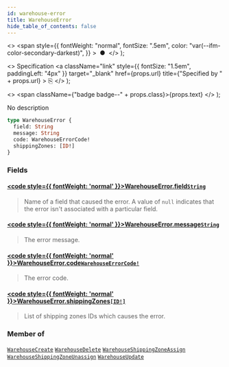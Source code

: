```yaml
---
id: warehouse-error
title: WarehouseError
hide_table_of_contents: false
---
```


  <>
    <span
      style={{
        fontWeight: "normal",
        fontSize: ".5em",
        color: "var(--ifm-color-secondary-darkest)",
      }}
    >
      &nbsp;●&nbsp;
    </span>
  </>
);

  <>
    Specification
    <a
      className="link"
      style={{ fontSize: "1.5em", paddingLeft: "4px" }}
      target="\_blank"
      href={props.url}
      title={"Specified by " + props.url}
    >
      ⎘
    </a>
  </>
);

  <>
    <span className={"badge badge--" + props.class}>{props.text}</span>
  </>
);

No description

```graphql
type WarehouseError {
  field: String
  message: String
  code: WarehouseErrorCode!
  shippingZones: [ID!]
}
```

### Fields

#### [<code style={{ fontWeight: 'normal' }}>WarehouseError.<b>field</b></code>](#)<Bullet />[`String`](../../api-reference/miscellaneous/scalars/string) <Badge class="secondary" text="scalar"/> <Badge class="secondary" text="miscellaneous"/>

> Name of a field that caused the error. A value of `null` indicates that the error isn't associated with a particular field.

#### [<code style={{ fontWeight: 'normal' }}>WarehouseError.<b>message</b></code>](#)<Bullet />[`String`](../../api-reference/miscellaneous/scalars/string) <Badge class="secondary" text="scalar"/> <Badge class="secondary" text="miscellaneous"/>

> The error message.

#### [<code style={{ fontWeight: 'normal' }}>WarehouseError.<b>code</b></code>](#)<Bullet />[`WarehouseErrorCode!`](../../api-reference/products/enums/warehouse-error-code) <Badge class="secondary" text="non-null"/> <Badge class="secondary" text="enum"/> <Badge class="secondary" text="products"/>

> The error code.

#### [<code style={{ fontWeight: 'normal' }}>WarehouseError.<b>shippingZones</b></code>](#)<Bullet />[`[ID!]`](../../api-reference/miscellaneous/scalars/id) <Badge class="secondary" text="list"/> <Badge class="secondary" text="scalar"/> <Badge class="secondary" text="miscellaneous"/>

> List of shipping zones IDs which causes the error.

### Member of

[`WarehouseCreate`](../../api-reference/products/objects/warehouse-create) <Badge class="secondary" text="object"/><Bullet />[`WarehouseDelete`](../../api-reference/products/objects/warehouse-delete) <Badge class="secondary" text="object"/><Bullet />[`WarehouseShippingZoneAssign`](../../api-reference/products/objects/warehouse-shipping-zone-assign) <Badge class="secondary" text="object"/><Bullet />[`WarehouseShippingZoneUnassign`](../../api-reference/products/objects/warehouse-shipping-zone-unassign) <Badge class="secondary" text="object"/><Bullet />[`WarehouseUpdate`](../../api-reference/products/objects/warehouse-update) <Badge class="secondary" text="object"/>
